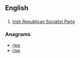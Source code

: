 ==English==

==={{initialism}}===
{{en-initialism}}
# [[w:Irish Republican Socialist Party|Irish Republican Socialist Party]]

===Anagrams===
* [[rips#English|rips]]
* [[risp#English|risp]]